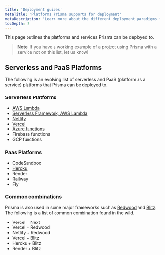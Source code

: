 ```yaml
---
title: 'Deployment guides'
metaTitle: 'Platforms Prisma supports for deployment'
metaDescription: 'Learn more about the different deployment paradigms for Node.js and TypeScript applications and how they affect deploying an application using Prisma Client.'
tocDepth: 2
---
```


<TopBlock>

This page outlines the platforms and services Prisma can be deployed to.

> **Note**: If you have a working example of a project using Prisma with a service not on this list, let us know!

</TopBlock>

## Serverless and PaaS Platforms

The following is an evolving list of serverless and PaaS (platform as a service) platforms that Prisma can be deployed to.

### Serverless Platforms

- [AWS Lambda](deploying-to-aws-lambda)
- [Serverless Framework, AWS Lambda](deploying-to-aws-lambda)
- [Netlify](deploying-to-netlify)
- [Vercel](deploying-to-vercel)
- [Azure functions](deploying-to-azure-functions)
- Firebase functions
- GCP functions

### Paas Platforms

- CodeSandbox
- [Heroku](deploying-to-heroku)
- Render
- Railway
- Fly

### Common combinations

Prisma is also used in some major frameworks such as [Redwood](https://redwoodjs.com/) and [Blitz](https://blitzjs.com/). The following is a list of common combination found in the wild.

- Vercel + Next
- Vercel + Redwood
- Netlify + Redwood
- Vercel + Blitz
- Heroku + Blitz
- Render + Blitz
